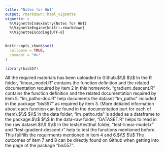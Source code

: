 ```yaml
---
title: "Notes for HW1"
output: rmarkdown::html_vignette
vignette: >
  %\VignetteIndexEntry{Notes for HW1}
  %\VignetteEngine{knitr::rmarkdown}
  %\VignetteEncoding{UTF-8}
---
```


```r
knitr::opts_chunk$set(
  collapse = TRUE,
  comment = "#>"
)
```

```r
library(bis557)
```

All the required materials has been uploaded to Github.$\\$
$\\$
In the R folder, "linear_model.R" contains the function definition and the related documentation required by item 2 in this homework. "gradient_descent.R" contains the function definition and the related documentation required by item 5. "lm_patho-doc.R" help documents the dataset "lm_patho" included in the package "bis557" as required by item 3. (More detialed information about each function can be found in the documentation part for each of them).$\\$
$\\$
In the data folder, "lm_patho.rda" is added as a dataframe to the package.$\\$
$\\$
In the data-raw folder, "DATASET.R" helps to read in the raw dataset.$\\$
$\\$
In the tests/testthat folder, "test-linear-model.r" and "test-gradient-descent.r" help to test the functions mentioned before. This fullfills the requirments mentioned in item 4 and 6.$\\$
$\\$
The outcomes of item 7 and 8 can be directly found on Github when getting into the page of the package "bis557".
